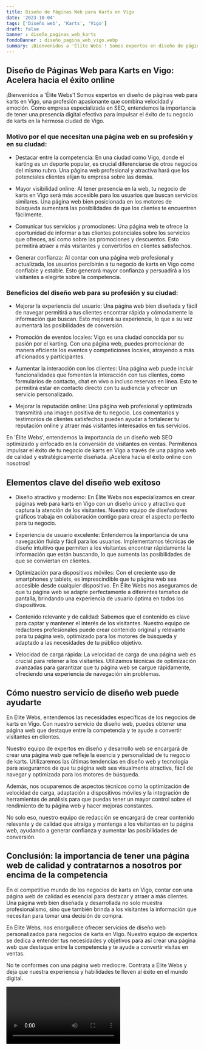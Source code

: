 ```yaml
---
title: Diseño de Páginas Web para Karts en Vigo
date: '2023-10-04'
tags: ['Diseño web', 'Karts', 'Vigo']
draft: false
banner : diseño_paginas_web_karts
fondoBanner : diseño_pagina_web_vigo.webp
summary: ¡Bienvenidos a 'Élite Webs'! Somos expertos en diseño de páginas web para karts en Vigo, una profesión apasionante que combina velocidad y emoción. Como empresa especializada en SEO, entendemos la importancia de tener una presencia digital efectiva para impulsar el éxito de tu negocio de karts en la hermosa ciudad de Vigo.
---
```


## Diseño de Páginas Web para Karts en Vigo: Acelera hacia el éxito online

¡Bienvenidos a 'Élite Webs'! Somos expertos en diseño de páginas web para karts en Vigo, una profesión apasionante que combina velocidad y emoción. Como empresa especializada en SEO, entendemos la importancia de tener una presencia digital efectiva para impulsar el éxito de tu negocio de karts en la hermosa ciudad de Vigo.

### Motivo por el que necesitan una página web en su profesión y en su ciudad:

- Destacar entre la competencia: En una ciudad como Vigo, donde el karting es un deporte popular, es crucial diferenciarse de otros negocios del mismo rubro. Una página web profesional y atractiva hará que los potenciales clientes elijan tu empresa sobre las demás.

- Mayor visibilidad online: Al tener presencia en la web, tu negocio de karts en Vigo será más accesible para los usuarios que buscan servicios similares. Una página web bien posicionada en los motores de búsqueda aumentará las posibilidades de que los clientes te encuentren fácilmente.

- Comunicar tus servicios y promociones: Una página web te ofrece la oportunidad de informar a tus clientes potenciales sobre los servicios que ofreces, así como sobre las promociones y descuentos. Esto permitirá atraer a más visitantes y convertirlos en clientes satisfechos.

- Generar confianza: Al contar con una página web profesional y actualizada, los usuarios percibirán a tu negocio de karts en Vigo como confiable y estable. Esto generará mayor confianza y persuadirá a los visitantes a elegirte sobre la competencia.

### Beneficios del diseño web para su profesión y su ciudad:

- Mejorar la experiencia del usuario: Una página web bien diseñada y fácil de navegar permitirá a tus clientes encontrar rápida y cómodamente la información que buscan. Esto mejorará su experiencia, lo que a su vez aumentará las posibilidades de conversión.

- Promoción de eventos locales: Vigo es una ciudad conocida por su pasión por el karting. Con una página web, puedes promocionar de manera eficiente los eventos y competiciones locales, atrayendo a más aficionados y participantes.

- Aumentar la interacción con los clientes: Una página web puede incluir funcionalidades que fomenten la interacción con tus clientes, como formularios de contacto, chat en vivo o incluso reservas en línea. Esto te permitirá estar en contacto directo con tu audiencia y ofrecer un servicio personalizado.

- Mejorar la reputación online: Una página web profesional y optimizada transmitirá una imagen positiva de tu negocio. Los comentarios y testimonios de clientes satisfechos pueden ayudar a fortalecer tu reputación online y atraer más visitantes interesados en tus servicios.

En 'Élite Webs', entendemos la importancia de un diseño web SEO optimizado y enfocado en la conversión de visitantes en ventas. Permítenos impulsar el éxito de tu negocio de karts en Vigo a través de una página web de calidad y estratégicamente diseñada. ¡Acelera hacia el éxito online con nosotros!

<GifSeo />

<Cta />

## Elementos clave del diseño web exitoso

- Diseño atractivo y moderno: En Élite Webs nos especializamos en crear páginas web para karts en Vigo con un diseño único y atractivo que captura la atención de los visitantes. Nuestro equipo de diseñadores gráficos trabaja en colaboración contigo para crear el aspecto perfecto para tu negocio.

- Experiencia de usuario excelente: Entendemos la importancia de una navegación fluida y fácil para los usuarios. Implementamos técnicas de diseño intuitivo que permiten a los visitantes encontrar rápidamente la información que están buscando, lo que aumenta las posibilidades de que se conviertan en clientes.

- Optimización para dispositivos móviles: Con el creciente uso de smartphones y tablets, es imprescindible que tu página web sea accesible desde cualquier dispositivo. En Élite Webs nos aseguramos de que tu página web se adapte perfectamente a diferentes tamaños de pantalla, brindando una experiencia de usuario óptima en todos los dispositivos.

- Contenido relevante y de calidad: Sabemos que el contenido es clave para captar y mantener el interés de los visitantes. Nuestro equipo de redactores profesionales puede crear contenido original y relevante para tu página web, optimizado para los motores de búsqueda y adaptado a las necesidades de tu público objetivo.

- Velocidad de carga rápida: La velocidad de carga de una página web es crucial para retener a los visitantes. Utilizamos técnicas de optimización avanzadas para garantizar que tu página web se cargue rápidamente, ofreciendo una experiencia de navegación sin problemas.

## Cómo nuestro servicio de diseño web puede ayudarte

En Élite Webs, entendemos las necesidades específicas de los negocios de karts en Vigo. Con nuestro servicio de diseño web, puedes obtener una página web que destaque entre la competencia y te ayude a convertir visitantes en clientes.

Nuestro equipo de expertos en diseño y desarrollo web se encargará de crear una página web que refleje la esencia y personalidad de tu negocio de karts. Utilizaremos las últimas tendencias en diseño web y tecnología para asegurarnos de que tu página web sea visualmente atractiva, fácil de navegar y optimizada para los motores de búsqueda.

Además, nos ocuparemos de aspectos técnicos como la optimización de velocidad de carga, adaptación a dispositivos móviles y la integración de herramientas de análisis para que puedas tener un mayor control sobre el rendimiento de tu página web y hacer mejoras constantes.

No solo eso, nuestro equipo de redacción se encargará de crear contenido relevante y de calidad que atraiga y mantenga a los visitantes en tu página web, ayudando a generar confianza y aumentar las posibilidades de conversión.

## Conclusión: la importancia de tener una página web de calidad y contratarnos a nosotros por encima de la competencia

En el competitivo mundo de los negocios de karts en Vigo, contar con una página web de calidad es esencial para destacar y atraer a más clientes. Una página web bien diseñada y desarrollada no solo muestra profesionalismo, sino que también brinda a los visitantes la información que necesitan para tomar una decisión de compra.

En Élite Webs, nos enorgullece ofrecer servicios de diseño web personalizados para negocios de karts en Vigo. Nuestro equipo de expertos se dedica a entender tus necesidades y objetivos para así crear una página web que destaque entre la competencia y te ayude a convertir visitas en ventas.

No te conformes con una página web mediocre. Contrata a Élite Webs y deja que nuestra experiencia y habilidades te lleven al éxito en el mundo digital.

<Video />

<CtaBot job='Karts' city='Vigo'/>

<Gmaps query='Vigo+españa+maps' />